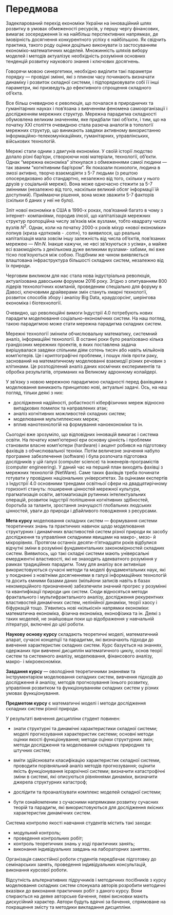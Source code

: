 # Передмова {.unnumbered}

Задекларований перехід економіки України на інноваційний шлях розвитку в умовах обмеженості ресурсів, у першу чергу фінансових, вимагає зосередження їх на найбільш перспективних напрямках, де імовірність досягнення конкурентного успіху є найбільшою. Як свідчить практика, такого роду оцінки доцільно виконувати із застосуванням економіко-математичних моделей. Множинність шляхів вибору моделей і методів актуалізує необхідність розуміння основних тенденцій розвитку наукового знання і ключових досягнень. 

Говорячи мовою синергетики, необхідно виділити такі параметри порядку --- провідні змінні, які з плином часу починають визначати динаміку і розвиток складної системи, і підпорядковувати собі її інші параметри, які призведуть до ефективного спрощення складного об’єкта. 

Все більш очевидною є революція, що почалася в природничих та гуманітарних науках і пов’язана з вивченням феномена самоорганізації і дослідженням мережних структур. Мережна парадигма складності обумовлена великим значенням, яке придбали такі об’єкти, і тим, що на початку ХХІ століття очевидною стала разюча аналогія в топології мережних структур, що виникають завдяки активному використанню інформаційно-телекомунікаційних, гуманітарних, управлінських, військових технологій. 

Мережі стали одним з двигунів економіки. У своїй історії людство долало різні бар’єри, створюючи нові матеріали, технології, об’єкти. Однак "мережна економіка" зіткнулася з обмеженнями самої людини --- так званим "когнітивним бар’єром". Як показали психологи, людина в змозі активно, творчо взаємодіяти з 5-7 людьми (з рештою опосередковано або стандартно, незалежно від того, скільки у нього друзів у соціальній мережі). Вона може одночасно стежити за 5-7 змінними (незалежно від того, наскільки великий обсяг інформації їй доступний). Приймаючи рішення, вона може зважити 5-7 факторів (скільки б даних у неї не було). 

Зліт нової економіки в США в 1990-х роках, пов’язаний багато в чому з інтернет-
компаніями, породив ілюзії, що капіталізація мережних структур пропорційна числу зв’язків 
між вузлами, тобто квадрату числа вузлів $N^2$. Однак, коли на початку 2000-х років міхур 
«нової економіки» лопнув (криза «доткомів - .com»), то виявилося, що реальна капіталізація 
мала зовсім іншу залежність від числа об’єктів, пов’язаних мережею --- $N\ln{N}$. Інакше кажучи, 
не «всі зв’язуються з усіма», а майже всі взаємодіють з декількома дуже великими вузлами-
хабами, які вже тісно пов’язуються між собою. Подібним же чином виявляється влаштована 
інфраструктура більшості складних систем, незалежно від їх природи. 

Черговим викликом для нас стала нова індустріальна революція, актуалізована 
давоським форумом 2016 року. Згідно з опитуванням 800 лідерів технологічних компаній, 
проведеним спеціально для форуму в Давосі, ключовими драйверами змін стануть хмарні 
технології, розвиток способів збору і аналізу Big Data, краудсорсінг, шерінгова економіка і 
біотехнології.  

Очевидно, що революційні вимоги Індустрії 4.0 потребують нових парадигм моделювання соціально-економічних систем. На наш погляд, такою парадигмою може стати мережна парадигма складних систем. 

Мережні технології змінили обчислювальну математику, системний аналіз, інформаційні технології. В останні роки було реалізовано кілька грандіозних мережних проектів, в яких поставлена задача вирішувалася завдяки спільним діям сотень тисяч або навіть мільйонів комп’ютерів. Це і криптографічні проблеми, і пошук ліків проти раку, заснований на математичному моделюванні взаємодії різних речовин з клітинами. Це розподілений аналіз даних космічних експериментів та обробка результатів, отриманих на Великому адронному колайдері. 

У зв’язку з новою мережною парадигмою складності перед фахівцями з моделювання виникають принципово нові, актуальні задачі. Ось, на наш погляд, тільки деякі з них: 

* дослідження надійності, робастності кіберфізичних мереж відносно випадкових 
помилок та направлених атак; 
* аналіз когнітивних можливостей складних систем; 
* моделювання мультиплексних мереж; 
* вплив нанотехнологій на формування наноекономіки та ін. 

Сьогодні вже зрозуміло, що відповідних інновацій вимагає і система освіти. На початку комп’ютерної ери основну цінність і проблеми становили власне комп’ютери (hardware) і акцент робився на підготовку фахівців з обчислювальної техніки. Потім величезне значення набуло програмне забезпечення (software) і була розпочата підготовка дослідників у цій галузі (computer science) та інженерів-програмістів (computer engineering). У даний час на перший план виходять фахівці з мережних технологій (NetWare). Саме таких фахівців треба починати готувати у провідних національних університетах. За оцінками експертів з Індустрії 4.0 основними трендами освітньої сфери на двадцятирічному горизонті стануть: поширення цінностей мережної культури, прагматизація освіти, автоматизація рутинних інтелектуальних операцій, розвиток індустрії поліпшення когнітивних здібностей, боротьба за таланти, зростання значущості глобальних людських цінностей, уваги до природи і дбайливого поводження з ресурсами. 

**Мета курсу** моделювання складних систем --- формування системи теоретичних знань та практичних навичок щодо моделювання структурних і динамічних властивостей систем різної природи як засобу дослідження та управління складними явищами на макро-, мезо- й мікрорівнях. Протягом останніх десяти-п’ятнадцяти років відбулися відчутні зміни в розумінні фундаментальних закономірностей складних систем. Виявилось, що такі складні системи мають універсальні емерджентні властивості, які не знаходять адекватного розуміння у рамках традиційних парадигм. Тому для аналізу все активніше використовуються сучасні методи та моделі фундаментальних наук, які у поєднанні з 
новітніми досягненнями в галузі інформаційних технологій та досить ємними базами даних (мільйони записів навіть в базах некомерційного призначення) забезпечили значний прогрес у розумінні та квантифікації природи цих систем. Сюди відносяться методи фрактального і мультифрактального аналізу, дослідження рекурентних властивостей динамічних систем, нелінійної динаміки, теорії хаосу і біфуркацій тощо. З’явились нові «кількісні» напрямки економіки: математична економіка, фізична економіка, еконофізика та ін. Деякі з таких моделей, не знайшовши поки що відображення у навчальній літературі, включені до цієї роботи.  

**Наукову основу курсу** складають теоретичні моделі, математичний апарат, сучасні концепції та парадигми, які визначають підходи до вивчення характеристик складних систем. Курс базується на знаннях, одержаних при вивченні дисциплін математичного циклу, основ теорії систем та системного аналізу, моделювання, фінансового аналізу, макро- і мікроекономіки.

**Завдання курсу** --- оволодіння теоретичними знаннями та інструментарієм моделювання складних систем, вивчення підходів до дослідження й аналізу, методів прогнозування їхнього розвитку, управління розвитком та функціонуванням складних систем у різних умовах функціонування. 

**Предметом курсу** є математичні моделі і методи дослідження складних систем різної природи. 

У результаті вивчення дисципліни студент повинен: 

* знати структурні та динамічні характеристики складної системи; моделі прогнозування характеристик системи; основні методи оцінки якості функціонування; методи оцінки структурних змін; методи дослідження та моделювання складних природних та штучних систем; 

* вміти здійснювати класифікацію характеристик складної системи, проводити порівняльний аналіз методів прогнозування; оцінити якість функціонування ієрархічної системи; визначити катастрофічні зміни в системі, які описуються рівняннями динаміки, визначити джерела структурних катастроф;

* дослідити та проаналізувати комплекс моделей складної системи; 
* бути ознайомленим з сучасними напрямками розвитку сучасних теорій та парадигм, які використовуються для дослідження якісних характеристик динамічних систем.

Система контролю якості навчання студентів містить такі заходи: 

* модульний контроль; 
* проведення контрольних робіт; 
* контроль теоретичних знань у ході практичних занять; 
* виконання індивідуальних завдань на лабораторних заняттях. 

Організація самостійної роботи студентів передбачає підготовку до семінарських занять, проведення індивідуальних консультацій, виконання курсової роботи. 

Відсутність альтернативних підручників і методичних посібників з курсу моделювання складних систем спонукала авторів розробити методичні вказівки до виконання практичних робіт з даного курсу. Вони спираються на деяке авторське бачення, певні висновки мають дискусійний характер. Автори будуть вдячні за бачення, спрямоване на покращення змісту та методики викладання дисципліни. 
